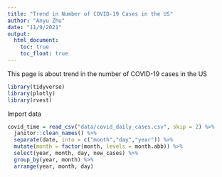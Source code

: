 ```yaml
---
title: "Trend in Number of COVID-19 Cases in the US"
author: "Anyu Zhu"
date: "11/9/2021"
output: 
  html_document:
    toc: true
    toc_float: true
---
```


This page is about trend in the number of COVID-19 cases in the US

```r
library(tidyverse)
library(plotly)
library(rvest)
```

Import data
```r
covid_time = read_csv("data/covid_daily_cases.csv", skip = 2) %>% 
  janitor::clean_names() %>% 
  separate(date, into = c("month","day","year")) %>% 
  mutate(month = factor(month, levels = month.abb)) %>% 
  select(year, month, day, new_cases) %>% 
  group_by(year, month) %>% 
  arrange(year, month, day)
```

